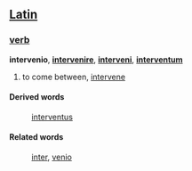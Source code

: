 ==[[Latin]]==
===[[verb]]===
'''intervenio''', '''[[intervenire]]''', '''[[interveni]]''', '''[[interventum]]'''

#to come between, [[intervene]]
====Derived words====
: [[interventus]]
====Related words====
: [[inter]], [[venio]]